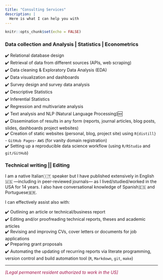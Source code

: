 ```yaml
---
title: "Consulting Services"
description: |
  Here is what I can help you with
---
```


```r
knitr::opts_chunk$set(echo = FALSE)
```

### Data collection and Analysis \| Statistics \| Econometrics

✔️ Relational database design\
✔️ Retrieval of data from different sources (APIs, web scraping)\
✔️ Data cleaning & Exploratory Data Analysis (EDA)\
✔️ Data visualization and dashboards\
✔️ Survey design and survey data analysis\
✔️ Descriptive Statistics\
✔️ Inferential Statistics\
✔️ Regression and multivariate analysis\
✔️ Text analysis and NLP (Natural Language Processing)🆕\
✔️ Dissemination of results in any form (reports, journal articles, blog posts, slides, dashboards project websites)\
✔️ Creation of static websites (personal, blog, project site) using `R{distill}` - `GitHub Pages`- `AWS` (for vanity domain registration)\
✔️ Setting up a reproducible data science workflow (using `R/RStudio` and `git/GitHub`)

### Technical writing \|\| Editing

I am a native Italian🇮🇹 speaker but I have published extensively in English🇺🇸 ---including in peer-reviewed journals--- as I lived/studied/worked in the USA for 14 years. I also have conversational knowledge of Spanish🇪🇸 and Portuguese🇧🇷.

I can effectively assist also with:

✔️ Outlining an article or technical/business report\
✔️ Editing and/or proofreading technical reports, theses and academic articles\
✔️ Revising and improving CVs, cover letters or documents for job applications\
✔️ Preparing grant proposals\
✔️ Automating the updating of recurring reports via literate programming, version control and build automation tool (`R`, `Markdown`, `git`, `make`)

--- 

<p style="color:#a21048;"> _[Legal permanent resident authorized to work in the US]_ </p>



